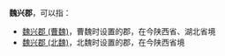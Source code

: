 '''魏兴郡'''，可以指：

*[[魏兴郡_(曹魏)|魏兴郡 (曹魏)]]，曹魏时设置的郡，在今陕西省、湖北省境
*[[魏兴郡_(北魏)|魏兴郡 (北魏)]]，北魏时设置的郡，在今陕西省境

{{Disambig|W|Cat=三字中国郡名消歧义}}